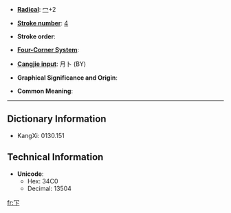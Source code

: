 * '''[[Wiktionary:Chinese radical index| Radical]]''': [[Wiktionary:Chinese radical index 冖|冖]]+2

* '''[[Wiktionary:Chinese total strokes index|Stroke number]]''': [[Wiktionary:Chinese total strokes index 4|4]]

* '''Stroke order''': 

* '''[[Wiktionary:Chinese four corner index|Four-Corner System]]''': 

* '''[[Wiktionary:Chinese Cangjie index|Cangjie input]]''': 月卜 (BY)

* '''Graphical Significance and Origin''': 

* '''Common Meaning''': 

----

== Dictionary Information ==

* KangXi: 0130.151

== Technical Information ==

* '''Unicode''':
** Hex: 34C0
** Decimal: 13504

[[fr:㓀]]